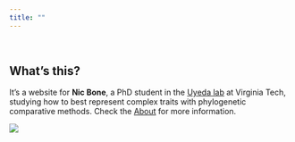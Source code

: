 ```yaml
---
title: ""
---
```


<br>

## What's this? 

It's a website for **Nic Bone**, a PhD student in the [Uyeda lab](https://www.uyedalab.com/) at Virginia Tech, studying how to best represent complex traits with phylogenetic comparative methods. Check the [About](about.html) for more information.

![](attempt.jpg)
